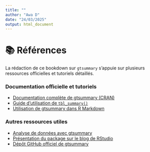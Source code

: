 ---
title: ""
author: "Awa D"
date: "24/03/2025"
output: html_document
---

# 📚 Références 

La rédaction de ce bookdown sur `gtsummary` s'appuie sur plusieurs ressources officielles et tutoriels détaillés.  

### Documentation officielle et tutoriels  
- [Documentation complète de gtsummary (CRAN)](https://cran.r-project.org/web/packages/gtsummary/gtsummary.pdf)  
- [Guide d’utilisation de `tbl_summary()`](https://www.danieldsjoberg.com/gtsummary/articles/tbl_summary.html)  
- [Utilisation de gtsummary dans R Markdown](https://www.danieldsjoberg.com/gtsummary/articles/rmarkdown.html)  

### Autres ressources utiles 
- [Analyse de données avec gtsummary](https://larmarange.github.io/analyse-R/gtsummary.html)  
- [Présentation du package sur le blog de RStudio](https://education.rstudio.com/blog/2020/07/gtsummary/)  
- [Dépôt GitHub officiel de gtsummary](https://github.com/ddsjoberg/gtsummary)


<!-----------------------------------------FIN DE SCRIPT REFERENCES---------------------------------------------->